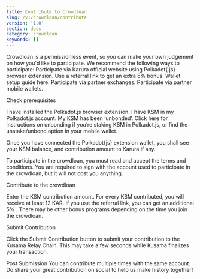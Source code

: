 ```yaml
---
title: Contribute to Crowdloan
slug: /v1/crowdloan/contribute
version: '1.0'
section: docs
category: crowdloan
keywords: []
---
```


Crowdloan is a permissionless event, so you can make your own judgement on how you'd like to participate. We recommend the following ways to participate:
Participate via Karura official website using Polkadot{.js} browser extension. Use a referral link to get an extra 5% bonus. Wallet setup guide here. 
Participate via partner exchanges.
Participate via partner mobile wallets.

Check prerequisites

I have installed the Polkadot.js browser extension.
I have KSM in my Polkadot.js account.
My KSM has been ‘unbonded’. Click here for instructions on unbonding if you’re staking KSM in Polkadot.js, or find the unstake/unbond option in your mobile wallet.

Once you have connected the Polkadot{js} extension wallet, you shall see your KSM balance, and contribution amount to Karura if any.

To participate in the crowdloan, you must read and accept the terms and conditions. You are required to sign with the account used to participate in the crowdloan, but it will not cost you anything.


Contribute to the crowdloan 

Enter‌ the KSM contribution amount. For every KSM contributed, you will receive at least 12 KAR.
If you use the referral link, you can get an additional 5% . 
There may be other bonus programs depending on the time you join the crowdloan.

<Screen shot>


Submit Contribution

Click the Submit Contribution button to submit your contribution to the Kusama Relay Chain. This may take a few seconds while Kusama finalizes your transaction.


Post Submission
You can contribute multiple times with the same account. Do share your great contribution on social to help us make history together! 